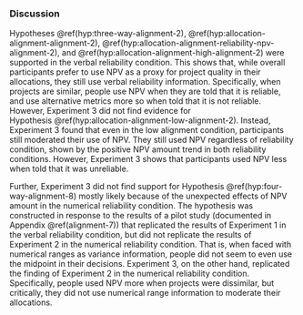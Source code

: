 ### Discussion

Hypotheses \@ref(hyp:three-way-alignment-2), \@ref(hyp:allocation-alignment-alignment-2), \@ref(hyp:allocation-alignment-reliability-npv-alignment-2),
and \@ref(hyp:allocation-alignment-high-alignment-2) were supported in the
verbal reliability condition. This shows that, while overall participants prefer
to use NPV as a proxy for project quality in their allocations, they still use
verbal reliability information. Specifically, when projects are similar, people
use NPV when they are told that it is reliable, and use alternative metrics more
so when told that it is not reliable. However, Experiment 3 did not find
evidence for Hypothesis \@ref(hyp:allocation-alignment-low-alignment-2).
Instead, Experiment 3 found that even in the low alignment condition,
participants still moderated their use of NPV. They still used NPV regardless of
reliability condition, shown by the positive NPV amount trend in both
reliability conditions. However, Experiment 3 shows that participants used NPV
less when told that it was unreliable.

Further, Experiment 3 did not find support for
Hypothesis \@ref(hyp:four-way-alignment-8) mostly likely because of the
unexpected effects of NPV amount in the numerical reliability condition. The
hypothesis was constructed in response to the results of a pilot study
(documented in Appendix \@ref(alignment-7)) that replicated the results of
Experiment 1 in the verbal reliability condition, but did not replicate the
results of Experiment 2 in the numerical reliability condition. That is, when
faced with numerical ranges as variance information, people did not seem to even
use the midpoint in their decisions. Experiment 3, on the other hand, replicated
the finding of Experiment 2 in the numerical reliability condition.
Specifically, people used NPV more when projects were dissimilar, but
critically, they did not use numerical range information to moderate their
allocations.


